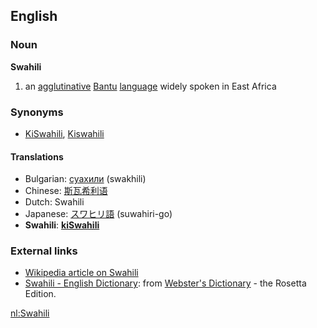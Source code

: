 ==English==
===Noun===
'''Swahili'''

# an [[agglutinative]] [[Bantu]] [[language]] widely spoken in East Africa

===Synonyms===
*[[KiSwahili]], [[Kiswahili]]

====Translations====
*Bulgarian: [[суахили]] (swakhili)
*Chinese: [[斯瓦希利语]]
*Dutch: Swahili
*Japanese: [[スワヒリ語]] (suwahiri-go)
*'''Swahili''': '''[[kiSwahili]]'''

===External links===
*[[w:Swahili|Wikipedia article on Swahili]]
*[http://www.websters-online-dictionary.org/definition/Swahili-english/ Swahili - English Dictionary]: from [http://www.websters-online-dictionary.org/ Webster's Dictionary] - the Rosetta Edition.

[[nl:Swahili]]